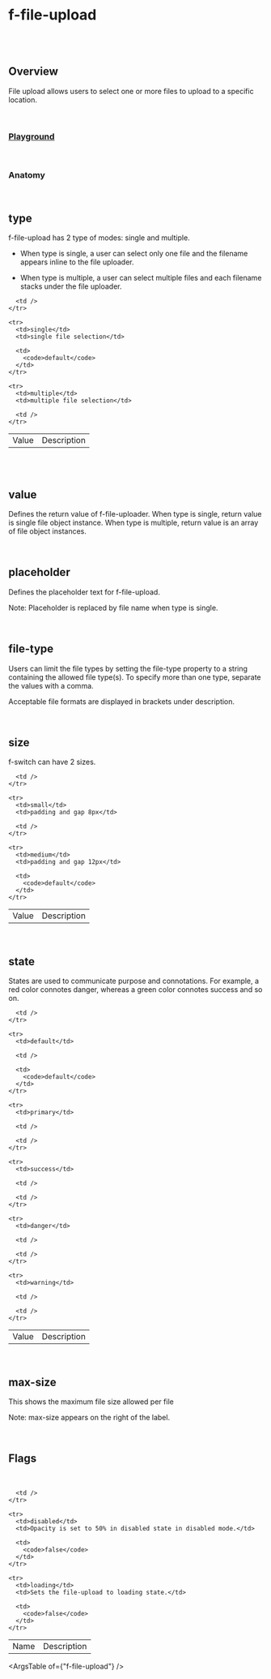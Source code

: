 
<Meta of={FFileUploadStories} />

# f-file-upload

<br />

<br />

## Overview

<f-divider />

File upload allows users to select one or more files to upload to a specific location.

<br />

### [Playground](/story/components-f-file-upload--playground)

<Canvas>
  <Story of={FFileUploadStories.Playground} />
</Canvas>

<br />

### Anatomy

<f-divider />

<Story of={FFileUploadStories.Anatomy} />

<br />

## type

f-file-upload has 2 type of modes: single and multiple.

*   When type is single, a user can select only one file and the filename appears inline to the file uploader.

*   When type is multiple, a user can select multiple files and each filename stacks under the file uploader.

<Canvas>
  <Story of={FFileUploadStories.Type} />
</Canvas>

<table class="custom-table">
  <tbody>
    <tr>
      <td>Value</td>
      <td>Description</td>

      <td />
    </tr>

    <tr>
      <td>single</td>
      <td>single file selection</td>

      <td>
        <code>default</code>
      </td>
    </tr>

    <tr>
      <td>multiple</td>
      <td>multiple file selection</td>

      <td />
    </tr>
  </tbody>
</table>

<br />

<br />

## value

Defines the return value of f-file-uploader.
When type is single, return value is single file object instance.
When type is multiple, return value is an array of file object instances.

<Canvas>
  <Story of={FFileUploadStories.Value} />
</Canvas>

<br />

## placeholder

Defines the placeholder text for f-file-upload.

<p class="note-section">Note: Placeholder is replaced by file name when type is single.</p>

<Canvas>
  <Story of={FFileUploadStories.Placeholder} />
</Canvas>

<br />

## file-type

Users can limit the file types by setting the file-type property to a string containing the allowed file type(s). To specify more than one type, separate the values with a comma.

Acceptable file formats are displayed in brackets under description.

<Canvas>
  <Story of={FFileUploadStories.FileType} />
</Canvas>

<br />

## size

<f-divider />

f-switch can have 2 sizes.

<Canvas>
  <Story of={FFileUploadStories.Size} />
</Canvas>

<table class="custom-table">
  <tbody>
    <tr>
      <td>Value</td>
      <td>Description</td>

      <td />
    </tr>

    <tr>
      <td>small</td>
      <td>padding and gap 8px</td>

      <td />
    </tr>

    <tr>
      <td>medium</td>
      <td>padding and gap 12px</td>

      <td>
        <code>default</code>
      </td>
    </tr>
  </tbody>
</table>

<br />

## state

<f-divider />

States are used to communicate purpose and connotations. For example, a red color connotes danger, whereas a green color connotes success and so on.

<Canvas>
  <Story of={FFileUploadStories.State} />
</Canvas>

<table class="custom-table">
  <tbody>
    <tr>
      <td>Value</td>
      <td>Description</td>

      <td />
    </tr>

    <tr>
      <td>default</td>

      <td />

      <td>
        <code>default</code>
      </td>
    </tr>

    <tr>
      <td>primary</td>

      <td />

      <td />
    </tr>

    <tr>
      <td>success</td>

      <td />

      <td />
    </tr>

    <tr>
      <td>danger</td>

      <td />

      <td />
    </tr>

    <tr>
      <td>warning</td>

      <td />

      <td />
    </tr>
  </tbody>
</table>

<br />

## max-size

<f-divider />

This shows the maximum file size allowed per file

<p class="note-section">Note: max-size appears on the right of the label.</p>

<Canvas>
  <Story of={FFileUploadStories.MaxSize} />
</Canvas>

<br />

## Flags

<f-divider />

<br />

<Canvas>
  <Story of={FFileUploadStories.Flags} />
</Canvas>

<table class="custom-table">
  <tbody>
    <tr>
      <td>Name</td>
      <td>Description</td>

      <td />
    </tr>

    <tr>
      <td>disabled</td>
      <td>Opacity is set to 50% in disabled state in disabled mode.</td>

      <td>
        <code>false</code>
      </td>
    </tr>

    <tr>
      <td>loading</td>
      <td>Sets the file-upload to loading state.</td>

      <td>
        <code>false</code>
      </td>
    </tr>
  </tbody>
</table>

<ArgsTable of={"f-file-upload"} />
